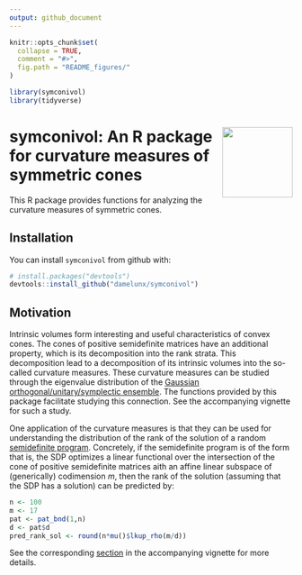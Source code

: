 ```yaml
---
output: github_document
---
```


<!-- README.md is generated from README.Rmd. Please edit that file -->

```r
knitr::opts_chunk$set(
  collapse = TRUE,
  comment = "#>",
  fig.path = "README_figures/"
)
```

```r
library(symconivol)
library(tidyverse)
```

# symconivol:<img src="logo.png" width="125" height="125" align="right"/> An R package for curvature measures of symmetric cones

This R package provides functions for analyzing the curvature measures of symmetric cones.

## Installation

You can install `symconivol` from github with:

```r
# install.packages("devtools")
devtools::install_github("damelunx/symconivol")
```

## Motivation

Intrinsic volumes form interesting and useful characteristics of convex cones.
The cones of positive semidefinite matrices have an additional property, which
is its decomposition into the rank strata. This decomposition lead to a decomposition
of its intrinsic volumes into the so-called curvature measures. These curvature
measures can be studied through the eigenvalue distribution of the
[Gaussian orthogonal/unitary/symplectic ensemble](https://en.wikipedia.org/wiki/Random_matrix).
The functions provided by this package facilitate studying this connection.
See the accompanying vignette for such a study.

One application of the curvature measures is that they can be used for understanding
the distribution of the rank of the solution of a random
[semidefinite program](https://en.wikipedia.org/wiki/Semidefinite_programming).
Concretely, if the semidefinite program is of the form
\begin{align*}
    \underset{X\in\mathcal{S}^n}{\text{min}} \quad & \langle C,X\rangle_{\mathcal{S}^n}
\\ \text{subject to} \quad & \langle A_k,X\rangle_{\mathcal{S}^n}=b_k ,\quad k=1,\ldots,m
\\ & X\succeq 0 ,
\end{align*}
that is, the SDP optimizes a linear functional over the intersection of the
cone of positive semidefinite matrices aith an affine linear subspace of
(generically) codimension $m$, then the rank of the solution (assuming that the SDP has
a solution) can be predicted by:

```r
n <- 100
m <- 17
pat <- pat_bnd(1,n)
d <- pat$d
pred_rank_sol <- round(n*mu()$lkup_rho(m/d))
```

See the corresponding [section](articles/curv_meas.html#appl_SDP)
in the accompanying vignette for more details.






















